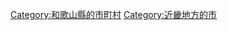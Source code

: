 {{Commonscat|Iwade, Wakayama}}
{{Catmore}}

{{DEFAULTSORT:Iwade-shi}}
[[Category:和歌山縣的市町村|Category:和歌山縣的市町村]]
[[Category:近畿地方的市|Category:近畿地方的市]]